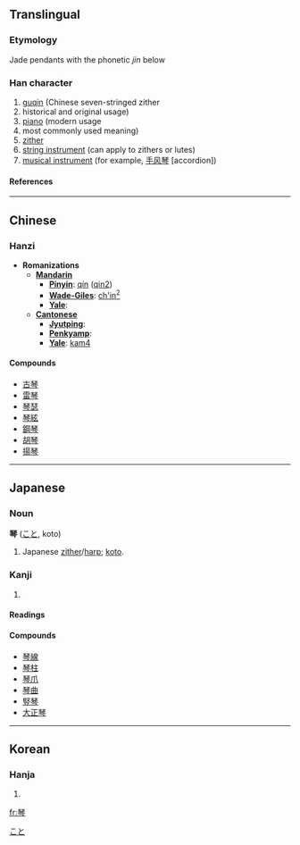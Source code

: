 {{see|琹|珡}}

==Translingual==
===Etymology===
Jade pendants with the phonetic ''jin'' below
===Han character===
{{Han char|rn=96|rad=玉|as=08|sn=12|four=1120<sub>7</sub>|canj=一土人戈弓 (MGOIN)}}
# [[guqin]] (Chinese seven-stringed zither
# historical and original usage)
# [[piano]] (modern usage
# most commonly used meaning)
# [[zither]]
# [[string instrument]] (can apply to zithers or lutes)
# [[musical instrument]] (for example, [[手风琴]] [accordion])
====References====
{{Han ref|kx=0735.110|dkj=21079|dj=1147.080|hdz=21119.070|uh=7434|ud=29748|bh=B55E|bd=46430}}

----
==Chinese==
===Hanzi===

{{wikipediapar|Guqin}}

* '''Romanizations'''
** '''[[Mandarin]]'''
*** '''[[Pinyin]]''': [[qín]] ([[qin2]])
*** '''[[Wade-Giles]]''': [[ch'in2|ch'in<sup>2</sup>]]
*** '''[[Yale]]''': 
** '''[[Cantonese]]'''
*** '''[[Jyutping]]''':
*** '''[[Penkyamp]]''': 
*** '''[[Yale]]''': [[kam4]]

====Compounds====

*[[古琴]]
*[[雷琴]]
*[[琴瑟]]
*[[琴絃]]
*[[鋼琴]]
*[[胡琴]]
*[[揚琴]]

----
==Japanese==
{{wikipediapar|Koto (musical instrument)}}

===Noun===
'''琴''' ([[こと]], koto)
#Japanese [[zither]]/[[harp]]; [[koto]].

===Kanji===
{{ja-kanji|grade=|rs=玉08}}
# {{defn|Japanese}} 
====Readings====
{{ja-readings|on=[[きん]] (kin)|kun=[[こと]] (koto)}}

====Compounds====
*[[琴線]]
*[[琴柱]]
*[[琴爪]]
*[[琴曲]]
*[[竪琴]]
*[[大正琴]]

[[Category:ja:Musical instruments|こと]]

----

==Korean==
===Hanja===
{{ko-hanja|hangeul=[[금]]|eumhun=|rv=geum|mr=kŭm|y=kum}}
# {{defn|Korean}}

[[fr:琴]]